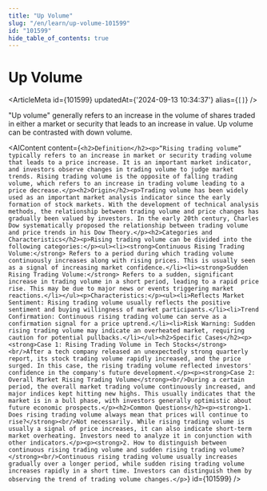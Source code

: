 ```yaml
---
title: "Up Volume"
slug: "/en/learn/up-volume-101599"
id: "101599"
hide_table_of_contents: true
---
```



# Up Volume

<ArticleMeta id={101599} updatedAt={'2024-09-13 10:34:37'} alias={`[]`} />
<div className='border-solid border-b border-t-0 my-4 border-[var(--ifm-color-gray-300)]' />

"Up volume" generally refers to an increase in the volume of shares traded in either a market or security that leads to an increase in value. Up volume can be contrasted with down volume.

<AIContent content={`<h2>Definition</h2><p>“Rising trading volume” typically refers to an increase in market or security trading volume that leads to a price increase. It is an important market indicator, and investors observe changes in trading volume to judge market trends. Rising trading volume is the opposite of falling trading volume, which refers to an increase in trading volume leading to a price decrease.</p><h2>Origin</h2><p>Trading volume has been widely used as an important market analysis indicator since the early formation of stock markets. With the development of technical analysis methods, the relationship between trading volume and price changes has gradually been valued by investors. In the early 20th century, Charles Dow systematically proposed the relationship between trading volume and price trends in his Dow Theory.</p><h2>Categories and Characteristics</h2><p>Rising trading volume can be divided into the following categories:</p><ul><li><strong>Continuous Rising Trading Volume:</strong> Refers to a period during which trading volume continuously increases along with rising prices. This is usually seen as a signal of increasing market confidence.</li><li><strong>Sudden Rising Trading Volume:</strong> Refers to a sudden, significant increase in trading volume in a short period, leading to a rapid price rise. This may be due to major news or events triggering market reactions.</li></ul><p>Characteristics:</p><ul><li>Reflects Market Sentiment: Rising trading volume usually reflects the positive sentiment and buying willingness of market participants.</li><li>Trend Confirmation: Continuous rising trading volume can serve as a confirmation signal for a price uptrend.</li><li>Risk Warning: Sudden rising trading volume may indicate an overheated market, requiring caution for potential pullbacks.</li></ul><h2>Specific Cases</h2><p><strong>Case 1: Rising Trading Volume in Tech Stocks</strong><br/>After a tech company released an unexpectedly strong quarterly report, its stock trading volume rapidly increased, and the price surged. In this case, the rising trading volume reflected investors' confidence in the company's future development.</p><p><strong>Case 2: Overall Market Rising Trading Volume</strong><br/>During a certain period, the overall market trading volume continuously increased, and major indices kept hitting new highs. This usually indicates that the market is in a bull phase, with investors generally optimistic about future economic prospects.</p><h2>Common Questions</h2><p><strong>1. Does rising trading volume always mean that prices will continue to rise?</strong><br/>Not necessarily. While rising trading volume is usually a signal of price increases, it can also indicate short-term market overheating. Investors need to analyze it in conjunction with other indicators.</p><p><strong>2. How to distinguish between continuous rising trading volume and sudden rising trading volume?</strong><br/>Continuous rising trading volume usually increases gradually over a longer period, while sudden rising trading volume increases rapidly in a short time. Investors can distinguish them by observing the trend of trading volume changes.</p>`} id={101599} />
